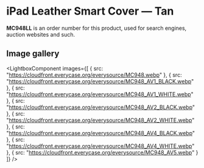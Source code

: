 
# iPad Leather Smart Cover — Tan

<Callout type='info' emoji='👉🏻'>**MC948LL** is an order number for this product, used for search engines, auction websites and such.</Callout>

## Image gallery

<LightboxComponent
    images={[
      {
        src: "https://cloudfront.everycase.org/everysource/MC948.webp"
      },
      {
        src: "https://cloudfront.everycase.org/everysource/MC948_AV1_BLACK.webp"
      },
      {
        src: "https://cloudfront.everycase.org/everysource/MC948_AV1_WHITE.webp"
      },
      {
        src: "https://cloudfront.everycase.org/everysource/MC948_AV2_BLACK.webp"
      },
      {
        src: "https://cloudfront.everycase.org/everysource/MC948_AV2_WHITE.webp"
      },
      {
        src: "https://cloudfront.everycase.org/everysource/MC948_AV4_BLACK.webp"
      },
      {
        src: "https://cloudfront.everycase.org/everysource/MC948_AV4_WHITE.webp"
      },
      {
        src: "https://cloudfront.everycase.org/everysource/MC948_AV5.webp"
      }
    ]}
  />
